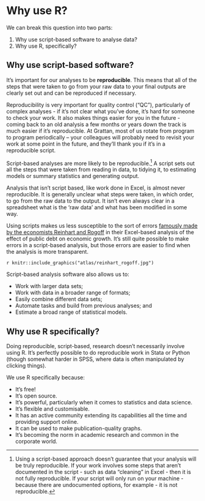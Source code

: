 # Why use R?

We can break this question into two parts:

1. Why use script-based software to analyse data?
2. Why use R, specifically?

## Why use script-based software? {#why-script}

It's important for our analyses to be **reproducible**. This means that all of the steps that were taken to go from your raw data to your final outputs are clearly set out and can be reproduced if necessary. 

Reproducibility is very important for quality control ("QC"), particularly of complex analyses - if it's not clear what you've done, it's hard for someone to check your work. It also makes things easier for you in the future - coming back to an old analysis a few months or years down the track is much easier if it's reproducible. At Grattan, most of us rotate from program to program periodically -- your colleagues will probably need to revisit your work at some point in the future, and they'll thank you if it's in a reproducible script.

Script-based analyses are more likely to be reproducible.^[Using a script-based approach doesn't guarantee that your analysis will be truly reproducible. If your work involves some steps that aren't documented in the script - such as data "cleaning" in Excel - then it is not fully reproducible. If your script will only run on your machine - because there are undocumented options, for example - it is not reproducible.] A script sets out all the steps that were taken from reading in data, to tidying it, to estimating models or summary statistics and generating output. 

Analysis that isn't script based, like work done in Excel, is almost never reproducible. It is generally unclear what steps were taken, in which order, to go from the raw data to the output. It isn't even always clear in a spreadsheet what is the 'raw data' and what has been modified in some way.

Using scripts makes us less susceptible to the sort of errors [famously made by the economists Reinhart and Rogoff](https://en.wikipedia.org/wiki/Growth_in_a_Time_of_Debt#Methodological_flaws) in their Excel-based analysis of the effect of public debt on economic growth. It's still quite possible to make errors in a script-based analysis, but those errors are easier to find when the analysis is more transparent.

`r knitr::include_graphics("atlas/reinhart_rogoff.jpg")`

Script-based analysis software also allows us to:

* Work with larger data sets;
* Work with data in a broader range of formats;
* Easily combine different data sets;
* Automate tasks and build from previous analyses; and
* Estimate a broad range of statistical models.

## Why use R specifically? {#why-R}

Doing reproducible, script-based, research doesn't necessarily involve using R. It's perfectly possible to do reproducible work in Stata or Python (though somewhat harder in SPSS, where data is often manipulated by clicking things).

We use R specifically because:

* It's free!
* It's open source.
* It's powerful, particularly when it comes to statistics and data science.
* It's flexible and customisable.
* It has an active community extending its capabilities all the time and providing support online.
* It can be used to make publication-quality graphs.
* It's becoming the norm in academic research and common in the corporate world.
